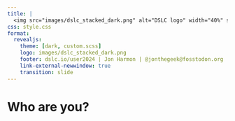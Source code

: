 ```yaml
---
title: |
  <img src="images/dslc_stacked_dark.png" alt="DSLC logo" width="40%" style="float: right;">Learning Together at the Data Science Learning Community
css: style.css
format:
  revealjs: 
    theme: [dark, custom.scss]
    logo: images/dslc_stacked_dark.png
    footer: dslc.io/user2024 | Jon Harmon | @jonthegeek@fosstodon.org
    link-external-newwindow: true
    transition: slide
---
```


# Who are you?